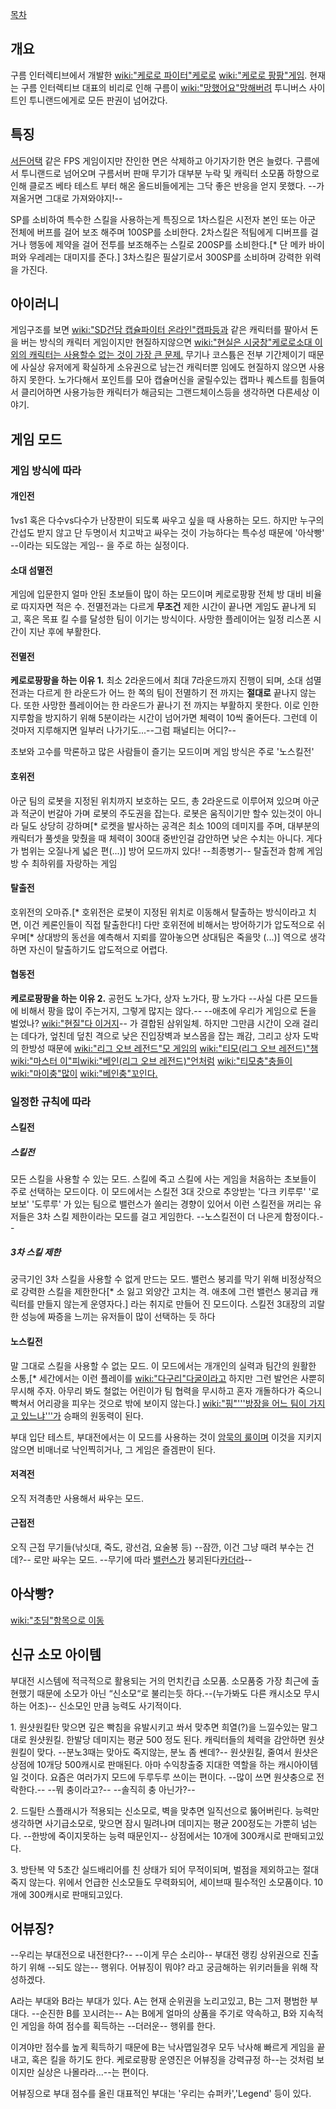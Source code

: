 [[목차]]


== 개요 ==
구름 인터렉티브에서 개발한 [[wiki:"케로로 파이터"케로로]] [[wiki:"케로로 팡팡"게임]]. 현재는 구름 인터렉티브 대표의 비리로 인해 구름이 [[wiki:"망했어요"망해버려]] 투니버스 사이트인 투니랜드에게로 모든 판권이 넘어갔다.

== 특징 ==
[[서든어택]] 같은 FPS 게임이지만 잔인한 면은 삭제하고 아기자기한 면은 늘렸다. 구름에서 투니랜드로 넘어오며 구름서버 판매 무기가 대부분 누락 및 캐릭터 소모품 하향으로 인해 클로즈 베타 테스트 부터 해온 올드비들에게는 그닥 좋은 반응을 얻지 못했다. --가져올거면 그대로 가져와야지!--

SP를 소비하여 특수한 스킬을 사용하는게 특징으로 1차스킬은 시전자 본인 또는 아군 전체에 버프를 걸어 보조 해주며 100SP를 소비한다. 2차스킬은 적팀에게 디버프를 걸거나 행동에 제약을 걸어 전투를 보조해주는 스킬로 200SP를 소비한다.[* 단 메카 바이퍼와 우레레는 대미지를 준다.] 3차스킬은 필살기로서 300SP를 소비하며 강력한 위력을 가진다.
== 아이러니 ==
게임구조를 보면 [[wiki:"SD건담 캡슐파이터 온라인"캡파]]등과 같은 캐릭터를 팔아서 돈을 버는 방식의 캐릭터 게임이지만 현질하지않으면 [[wiki:"현실은 시궁창"케로로소대 이외의 캐릭터는 사용할수 없는 것이 가장 큰 문제.]] 무기나 코스튬은 전부 기간제이기 때문에 사실상 유저에게 확실하게 소유권으로 남는건 캐릭터뿐 임에도 현질하지 않으면 사용하지 못한다. 노가다해서 포인트를 모아 캡슐머신을 굴릴수있는 캡파나 퀘스트를 힘들여서 클리어하면 사용가능한 캐릭터가 해금되는 그랜드체이스등을 생각하면 다른세상 이야기.

== 게임 모드 ==
=== 게임 방식에 따라 ===


==== 개인전 ====
1vs1 혹은 다수vs다수가 난장판이 되도록 싸우고 싶을 때 사용하는 모드. 하지만 누구의 간섭도 받지 않고 단 두명이서 치고박고 싸우는 것이 가능하다는 특수성 때문에 '아삭빵' --이라는 되도않는 게임-- 을 주로 하는 실정이다.

==== 소대 섬멸전 ====
게임에 입문한지 얼마 안된 초보들이 많이 하는 모드이며 케로로팡팡 전체 방 대비 비율로 따지자면 적은 수. 전멸전과는 다르게 '''무조건''' 제한 시간이 끝나면 게임도 끝나게 되고, 혹은 목표 킬 수를 달성한 팀이 이기는 방식이다. 사망한 플레이어는 일정 리스폰 시간이 지난 후에 부활한다.

==== 전멸전 ====
'''케로로팡팡을 하는 이유 1.''' 최소 2라운드에서 최대 7라운드까지 진행이 되며, 소대 섬멸전과는 다르게 한 라운드가 어느 한 쪽의 팀이 전멸하기 전 까지는 '''절대로''' 끝나지 않는다. 또한 사망한 플레이어는 한 라운드가 끝나기 전 까지는 부활하지 못한다. 이로 인한 지루함을 방지하기 위해 5분이라는 시간이 넘어가면 체력이 10씩 줄어든다.
그런데 이것마저 지루해지면 일부러 나가기도...--그럼 패널티는 어디?--

초보와 고수를 막론하고 많은 사람들이 즐기는 모드이며 게임 방식은 주로 '노스킬전'

==== 호위전 ====
아군 팀의 로봇을 지정된 위치까지 보호하는 모드, 총 2라운드로 이루어져 있으며 아군과 적군이 번갈아 가며 로봇의 주도권을 잡는다. 로봇은 움직이기만 할수 있는것이 아니라 딜도 상당히 강하며[* 로켓을 발사하는 공격은 최소 100의 데미지를 주며, 대부분의 캐릭터가 풀셋을 맞췄을 때 체력이 300대 중반인걸 감안하면 낮은 수치는 아니다. 게다가 범위는 오질나게 넓은 편(...)] 방어 모드까지 있다! --최종병기-- 탈출전과 함께 게임방 수 최하위를 자랑하는 게임

==== 탈출전 ====
호위전의 오마쥬.[* 호위전은 로봇이 지정된 위치로 이동해서 탈출하는 방식이라고 치면, 이건 케론인들이 직접 탈출한다!] 다만 호위전에 비해서는 방어하기가 압도적으로 쉬우며[* 상대방의 동선을 예측해서 지뢰를 깔아놓으면 상대팀은 죽을맛 (...)] 역으로 생각하면 자신이 탈출하기도 압도적으로 어렵다.

==== 협동전 ====
'''케로로팡팡을 하는 이유 2.''' 공헌도 노가다, 상자 노가다, 팡 노가다 --사실 다른 모드들에 비해서 팡을 많이 주는거지, 그렇게 많지는 않다.-- --애초에 우리가 게임으로 돈을 벌었나? [[wiki:"현질"다 이거지]]-- 가 결합된 삼위일체. 하지만 그만큼 시간이 오래 걸리는 데다가, 엎친데 덮친 격으로 낮은 진입장벽과 보스몹을 잡는 쾌감, 그리고 상자 도박의 한방성 때문에 [[wiki:"리그 오브 레전드"모 게임]]의 [[wiki:"티모(리그 오브 레전드)"챔]][[wiki:"마스터 이"피]][[wiki:"베인(리그 오브 레전드)"언]]처럼 [[wiki:"티모충"충들이]] [[wiki:"마이충"많이]] [[wiki:"베인충"꼬인다.]]

=== 일정한 규칙에 따라 ===


==== 스킬전 ====
===== 스킬전 =====
모든 스킬을 사용할 수 있는 모드. 스킬에 죽고 스킬에 사는 게임을 처음하는 초보들이 주로 선택하는 모드이다. 이 모드에서는 스킬전 3대 갓으로 추앙받는 '다크 키루루' '로보보' '도루루' 가 있는 팀으로 밸런스가 쏠리는 경향이 있어서 이런 스킬전을 꺼리는 유저들은 3차 스킬 제한이라는 모드를 걸고 게임한다. --노스킬전이 더 나은게 함정이다.--

===== 3차 스킬 제한 =====
궁극기인 3차 스킬을 사용할 수 없게 만드는 모드. 밸런스 붕괴를 막기 위해 비정상적으로 강력한 스킬을 제한한다[* 소 잃고 외양간 고치는 격. 애초에 그런 밸런스 붕괴급 캐릭터를 만들지 않는게 운영자다.] 라는 취지로 만들어 진 모드이다. 스킬전 3대장의 괴랄한 성능에 짜증을 느끼는 유저들이 많이 선택하는 듯 하다

==== 노스킬전 ====
말 그대로 스킬을 사용할 수 없는 모드. 이 모드에서는 개개인의 실력과 팀간의 원활한 소통,[* 세간에서는 이런 플레이를 [[wiki:"다구리"다굴]]이라고 하지만 그런 발언은 사뿐히 무시해 주자. 아무리 봐도 철없는 어린이가 팀 협력을 무시하고 혼자 개돌하다가 죽으니 빡쳐서 어리광을 피우는 것으로 밖에 보이지 않는다.] [[wiki:"핑"'''방장을 어느 팀이 가지고 있느냐''']]가 승패의 원동력이 된다.

부대 입단 테스트, 부대전에서는 이 모드를 사용하는 것이 [[암묵의 룰]]이며 이것을 지키지 않으면 비매너로 낙인찍히거나, 그 게임은 즐겜판이 된다.

==== 저격전 ====
오직 저격총만 사용해서 싸우는 모드.

==== 근접전 ====
오직 근접 무기들(낚싯대, 죽도, 광선검, 요술봉 등) --잠깐, 이건 그냥 때려 부수는 건데?-- 로만 싸우는 모드.
--무기에 따라 [[밸런스]]가 붕괴된다[[카더라]]--


== 아삭빵? ==

[[wiki:"초딩"항목으로 이동]]


== 신규 소모 아이템 ==

부대전 시스템에 적극적으로 활용되는 거의 먼치킨급 소모품. 소모품중 가장 최근에 출현했기 때문에 소모가 아닌 “신소모“로 불리는듯 하다.--(누가봐도 다른 캐시소모 무시하는 어조)-- 신소모인 만큼 능력도 사기적이다.


1. 원샷원킬탄
맞으면 깊은 빡침을 유발시키고 쏴서 맞추면 희열(?)을 느낄수있는 말그대로 원샷원킬. 한발당 데미지는 평균 500 정도 된다. 캐릭터들의 체력을 감안하면 원샷원킬이 맞다. 
--분노3때는 맞아도 죽지않는, 분노 좀 쎈데?-- 원샷원킬, 줄여서 원샷은 상점에 10개당 500캐시로 판매된다. 아마 수익창출중 지대한 역할을 하는 캐시아이템일 것이다. 요즘은 여러가지 모드에 두루두루 쓰이는 편이다. --많이 쓰면 원샷충으로 전락한다.-- --뭐 충이라고?-- --솔직히 충 아닌가?--


2. 드릴탄
스플래시가 적용되는 신소모로, 벽을 맞추면 일직선으로 뚫어버린다. 능력만 생각하면 사기급소모로, 맞으면 잠시 밀려나며 데미지는 평균 200정도는 가뿐히 넘는다. --한방에 죽이지못하는 능력 때문인지-- 상점에서는 10개에 300캐시로 판매되고있다. 


3. 방탄복
약 5초간 실드배리어를 친 상태가 되어 무적이되며, 벌점을 제외하고는 절대 죽지 않는다. 위에서 언급한 신소모들도 무력화되어, 세이브때 필수적인 소모품이다. 10개에 300캐시로 판매되고있다.



== 어뷰징? ==
--우리는 부대전으로 내전한다?-- --이게 무슨 소리야--
부대전 랭킹 상위권으로 진출하기 위해 --되도 않는-- 행위다. 어뷰징이 뭐야? 라고 궁금해하는 위키러들을 위해 작성하겠다.


A라는 부대와 B라는 부대가 있다. A는 현재 순위권을 노리고있고, B는 그저 평범한 부대다. --순진한 B를 꼬시려는-- A는 B에게 얼마의 상품을 주기로 약속하고, B와 지속적인 게임을 하여 점수를 획득하는 --더러운-- 행위를 한다.

이겨야만 점수를 높게 획득하기 때문에 B는 낙사맵일경우 모두 낙사해 빠르게 게임을 끝내고, 혹은 킬을 하기도 한다. 케로로팡팡 운영진은 어뷰징을 강력규정 하--는 것처럼 보이지만 실상은 나몰라라...--는 편이다.

어뷰징으로 부대 점수를 올린 대표적인 부대는 '우리는 슈퍼카','Legend' 등이 있다.



